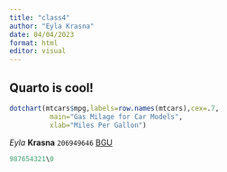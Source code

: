 ```yaml
---
title: "class4"
author: "Eyla Krasna"
date: 04/04/2023
format: html
editor: visual
---
```


## Quarto is cool!

```r
dotchart(mtcars$mpg,labels=row.names(mtcars),cex=.7,
          main="Gas Milage for Car Models", 
          xlab="Miles Per Gallon")


```

*Eyla* **Krasna** `206949646` [BGU](https://in.bgu.ac.il/Pages/default.aspx)


```r
987654321\0

```

